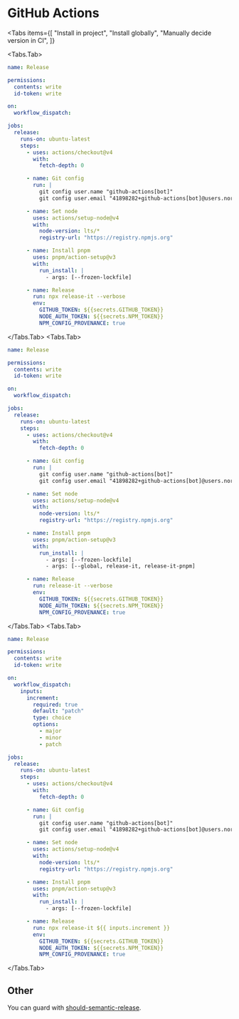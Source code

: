 # GitHub Actions


<Tabs
  items={[
    "Install in project",
    "Install globally",
    "Manually decide version in CI",
  ]}
>
  <Tabs.Tab>

```yaml copy filename=".github/workflows/release.yml"
name: Release

permissions:
  contents: write
  id-token: write

on:
  workflow_dispatch:

jobs:
  release:
    runs-on: ubuntu-latest
    steps:
      - uses: actions/checkout@v4
        with:
          fetch-depth: 0

      - name: Git config
        run: |
          git config user.name "github-actions[bot]"
          git config user.email "41898282+github-actions[bot]@users.noreply.github.com"

      - name: Set node
        uses: actions/setup-node@v4
        with:
          node-version: lts/*
          registry-url: "https://registry.npmjs.org"

      - name: Install pnpm
        uses: pnpm/action-setup@v3
        with:
          run_install: |
            - args: [--frozen-lockfile]

      - name: Release
        run: npx release-it --verbose
        env:
          GITHUB_TOKEN: ${{secrets.GITHUB_TOKEN}}
          NODE_AUTH_TOKEN: ${{secrets.NPM_TOKEN}}
          NPM_CONFIG_PROVENANCE: true
```

  </Tabs.Tab>
  <Tabs.Tab>

```yaml copy filename=".github/workflows/release.yml"
name: Release

permissions:
  contents: write
  id-token: write

on:
  workflow_dispatch:

jobs:
  release:
    runs-on: ubuntu-latest
    steps:
      - uses: actions/checkout@v4
        with:
          fetch-depth: 0

      - name: Git config
        run: |
          git config user.name "github-actions[bot]"
          git config user.email "41898282+github-actions[bot]@users.noreply.github.com"

      - name: Set node
        uses: actions/setup-node@v4
        with:
          node-version: lts/*
          registry-url: "https://registry.npmjs.org"

      - name: Install pnpm
        uses: pnpm/action-setup@v3
        with:
          run_install: |
            - args: [--frozen-lockfile]
            - args: [--global, release-it, release-it-pnpm]

      - name: Release
        run: release-it --verbose
        env:
          GITHUB_TOKEN: ${{secrets.GITHUB_TOKEN}}
          NODE_AUTH_TOKEN: ${{secrets.NPM_TOKEN}}
          NPM_CONFIG_PROVENANCE: true
```

  </Tabs.Tab>
  <Tabs.Tab>

```yaml copy filename=".github/workflows/release.yml"
name: Release

permissions:
  contents: write
  id-token: write

on:
  workflow_dispatch:
    inputs:
      increment:
        required: true
        default: "patch"
        type: choice
        options:
          - major
          - minor
          - patch

jobs:
  release:
    runs-on: ubuntu-latest
    steps:
      - uses: actions/checkout@v4
        with:
          fetch-depth: 0

      - name: Git config
        run: |
          git config user.name "github-actions[bot]"
          git config user.email "41898282+github-actions[bot]@users.noreply.github.com"

      - name: Set node
        uses: actions/setup-node@v4
        with:
          node-version: lts/*
          registry-url: "https://registry.npmjs.org"

      - name: Install pnpm
        uses: pnpm/action-setup@v3
        with:
          run_install: |
            - args: [--frozen-lockfile]

      - name: Release
        run: npx release-it ${{ inputs.increment }}
        env:
          GITHUB_TOKEN: ${{secrets.GITHUB_TOKEN}}
          NODE_AUTH_TOKEN: ${{secrets.NPM_TOKEN}}
          NPM_CONFIG_PROVENANCE: true
```

  </Tabs.Tab>
</Tabs>

## Other

You can guard with [should-semantic-release](https://github.com/JoshuaKGoldberg/should-semantic-release).
